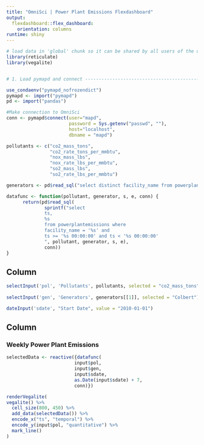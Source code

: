 ```yaml
---
title: "OmniSci | Power Plant Emissions Flexdashboard"
output: 
  flexdashboard::flex_dashboard:
    orientation: columns
runtime: shiny
---
```


```r
# load data in 'global' chunk so it can be shared by all users of the dashboard
library(reticulate)
library(vegalite)


# 1. Load pymapd and connect -------------------------------------------------

use_condaenv("pymapd_nofrozendict")
pymapd <- import("pymapd")
pd <- import("pandas")

#Make connection to OmniSci
conn <- pymapd$connect(user="mapd",
                       password = Sys.getenv("passwd", ""),
                       host="localhost",
                       dbname = "mapd")

pollutants <- c("co2_mass_tons",
                "co2_rate_tons_per_mmbtu",
                "nox_mass_lbs",
                "nox_rate_lbs_per_mmbtu",
                "so2_mass_lbs",
                "so2_rate_lbs_per_mmbtu")

generators <- pd$read_sql("select distinct facility_name from powerplantemissions", conn)

datafunc <- function(pollutant, generator, s, e, conn) {
      return(pd$read_sql(
              sprintf("select 
              ts, 
              %s
              from powerplantemissions where
              facility_name = '%s' and 
              ts >= '%s 00:00:00' and ts < '%s 00:00:00'
              ", pollutant, generator, s, e),
              conn))
}

```


Column {.sidebar}
-----------------------------------------------------------------------

```r
selectInput('pol', 'Pollutants', pollutants, selected = "co2_mass_tons")
    
selectInput('gen', 'Generators', generators[[1]], selected = "Colbert")

dateInput('sdate', "Start Date", value = "2010-01-01")

```

Column
-----------------------------------------------------------------------

### Weekly Power Plant Emissions

```r

selectedData <- reactive({datafunc(
                         input$pol, 
                         input$gen, 
                         input$sdate,
                         as.Date(input$sdate) + 7,
                         conn)})

renderVegalite(
vegalite() %>%
  cell_size(800, 450) %>%
  add_data(selectedData()) %>%
  encode_x("ts", "temporal") %>%
  encode_y(input$pol, "quantitative") %>%
  mark_line()
)
```